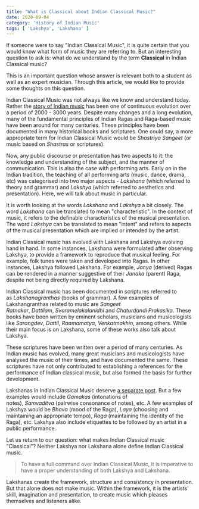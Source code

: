 ```yaml
---
title: "What is Classical about Indian Classical Music?"
date: 2020-09-04
category: 'History of Indian Music'
tags: [ 'Lakshya', 'Lakshana' ]
---
```


If someone were to say "Indian Classical Music", it is quite certain that you would know what form of music they are referring to. But an interesting question to ask is: what do we understand by the term **Classical** in Indian Classical music?

This is an important question whose answer is relevant both to a student as well as an expert musician. Through this article, we would like to provide some thoughts on this question.

Indian Classical Music was not always like we know and understand today. Rather the [story of Indian music](/learn/historical-milestones/) has been one of continuous evolution over a period of 2000 - 3000 years. Despite many changes and a long evolution, many of the fundamental principles of Indian Ragas and Raga-based music have been around for many centuries. These principles have been documented in many historical books and scriptures. One could say, a more appropriate term for Indian Classical Music would be *Shastriya Sangeet* (or music based on *Shastras* or scriptures).

Now, any public discourse or presentation has two aspects to it: the knowledge and understanding of the subject, and the manner of communication. This is also the case with performing arts. Early on in the Indian tradition, the teaching of all performing arts (music, dance, drama, etc) was categorised into two major aspects - *Lakshana* (which referred to theory and grammar) and *Lakshya* (which referred to aesthetics and presentation). Here, we will talk about music in particular.

It is worth looking at the words *Lakshana* and *Lakshya* a bit closely. The word *Lakshana* can be translated to mean "characteristic". In the context of music, it refers to the definable characteristics of the musical presentation. The word *Lakshya* can be translated to mean "intent" and refers to aspects of the musical presentation which are implied or intended by the artist.

Indian Classical music has evolved with Lakshana and Lakshya evolving hand in hand. In some instances, Lakshana were formulated after observing Lakshya, to provide a framework to reproduce that musical feeling. For example, folk tunes were taken and developed into Ragas. In other instances, Lakshya followed Lakshana. For example, *Janya* (derived) Ragas can be rendered in a manner suggestive of their *Janaka* (parent) Raga, despite not being directly required by Lakshana.

Indian Classical music has been documented in scriptures referred to as *Lakshanagranthas* (books of grammar). A few examples of Lakshangranthas related to music are *Sangeet Ratnakar*, *Dattilam*, *Svaramelakalanidhi* and *Chaturdandi Prakasika*. These books have been written by eminent scholars, musicians and musicologists like *Sarangdev*, *Dattil*, *Raamamatya*, *Venkatmakhin*, among others. While their main focus is on Lakshana, some of these works also talk about Lakshya.

These scriptures have been written over a period of many centuries. As Indian music has evolved, many great musicians and musicologists have analysed the music of their times, and have documented the same. These scriptures have not only contributed to establishing a references for the performance of Indian classical music, but also formed the basis for further development.

Lakshanas in Indian Classical Music deserve [a separate post](/learn/grammar-of-music/). But a few examples would include *Gamakas* (intonations of notes), *Samvaditva* (pairwise consonance of notes), etc. A few examples of Lakshya would be *Bhava* (mood of the Raga), *Laya* (choosing and maintaining an appropriate tempo), *Raga* (maintaining the identity of the Raga), etc. Lakshya also include etiquettes to be followed by an artist in a public performance.

Let us return to our question: what makes Indian Classical music "Classical"? Neither Lakshya nor Lakshana alone define Indian Classical music.

> To have a full command over Indian Classical Music, it is imperative to have a proper understanding of both Lakshya and Lakshana.

Lakshanas create the framework, structure and consistency in presentation. But that alone does not make music. Within the framework, it is the artists' skill, imagination and presentation, to create music which pleases themselves and listeners alike.